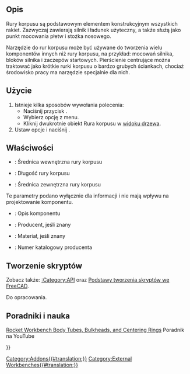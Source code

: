 <languages/>

{{Docnav/pl
|[[Rocket_Transition/pl|Przejście]]
|[[Rocket_CenteringRing/pl|Pierścień centrujący]]
|[[Rocket_Workbench/pl|środowisko pracy Rakieta]]
|IconL=Rocket_Transition.svg
|IconR=Rocket_CenteringRing.svg
|IconC=RocketWorkbench.svg
}}

{{GuiCommand/pl
|Name=Rocket BodyTube
|Name/pl=Rakieta: Rura korpusu
|MenuLocation=Rakieta → Rura korpusu
|Workbenches=[[Rocket_Workbench/pl|Rakieta]]
|Version=0.19
}}

<span id="Description"></span>
==Opis==

Rury korpusu są podstawowym elementem konstrukcyjnym wszystkich rakiet. Zazwyczaj zawierają silnik i ładunek użyteczny, a także służą jako punkt mocowania płetw i stożka nosowego.

Narzędzie do rur korpusu może być używane do tworzenia wielu komponentów innych niż rury korpusu, na przykład: mocowań silnika, bloków silnika i zaczepów startowych. Pierścienie centrujące można traktować jako krótkie rurki korpusu o bardzo grubych ściankach, chociaż środowisko pracy ma narzędzie specjalnie dla nich.

<span id="Usage"></span>
==Użycie==

# Istnieje kilka sposobów wywołania polecenia:
#* Naciśnij przycisk {{Button|[[Image:Rocket_BodyTube.svg|16px]] [[Rocket_BodyTube|Tuba korpusu]]}}.
#* Wybierz opcję {{MenuCommand|Rakieta → [[Image:Rocket_BodyTube.svg|16px]] Rura korpusu}} z menu.
#* Kliknij dwukrotnie obiekt Rura korpusu w [[Tree_view/pl|widoku drzewa]].
# Ustaw opcje i naciśnij {{Button|OK}}.

<span id="Properties"></span>
==Właściwości==

{{TitleProperty|Rura korpusu}}

* {{PropertyData|Inner Diameter}}: Średnica wewnętrzna rury korpusu
* {{PropertyData|Length}}: Długość rury korpusu
* {{PropertyData|Outer Diameter}}: Średnica zewnętrzna rury korpusu

{{TitleProperty|Komponent rakiety}}

Te parametry podano wyłącznie dla informacji i nie mają wpływu na projektowanie komponentu.

* {{PropertyData|Description}}: Opis komponentu
* {{PropertyData|Manufacturer}}: Producent, jeśli znany
* {{PropertyData|Material}}: Materiał, jeśli znany
* {{PropertyData|Part Number}}: Numer katalogowy producenta

<span id="Scripting"></span>
==Tworzenie skryptów==

Zobacz także: [[:Category:API]] oraz [[FreeCAD_Scripting_Basics/pl|Podstawy tworzenia skryptów we FreeCAD]].

Do opracowania.

<span id="Tutorials_and_Learning"></span>
==Poradniki i nauka==

[https://youtu.be/xi7acpw3eDA Rocket Workbench Body Tubes, Bulkheads, and Centering Rings] Poradnik na YouTube


{{Docnav/pl
|[[Rocket_Transition/pl|Przejście]]
|[[Rocket_CenteringRing/pl|Pierścień centrujący]]
|[[Rocket_Workbench/pl|środowisko pracy Rakieta]]
|IconL=Rocket_Transition.svg
|IconR=Rocket_CenteringRing.svg
|IconC=RocketWorkbench.svg
}}

{{Userdocnavi{{#translation:}}}}
[[Category:Addons{{#translation:}}]]
[[Category:External Workbenches{{#translation:}}]]